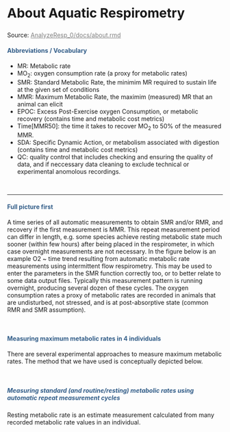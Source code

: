 
<div class="page-header">
  <h2 style="font-size: 30px; text-align:left;">About Aquatic Respirometry</h2>
  <p>Source: <a href = "https://github.com/kraskura/AnalyzeResp_0/blob/main/docs/about.rmd" style = "color:gray;">AnalyzeResp_0/docs/about.rmd</a></p>
</div>


<h4 style="color:#325d88; font-weight: bold;  text-align: left"> Abbreviations / Vocabulary </h4>

- MR: Metabolic rate
- MO~2~: oxygen consumption rate (a proxy for metabolic rates)
- SMR: Standard Metabolic Rate, the minimim MR required to sustain life at the given set of conditions
- MMR: Maximum Metabolic Rate, the maximim (measured) MR that an animal can elicit
- EPOC: Excess Post-Exercise oxygen Consumption, or metabolic recovery (contains time and metabolic cost metrics)
- Time[MMR50]: the time it takes to recover MO~2~ to 50% of the measured MMR.
- SDA: Specific Dynamic Action, or metabolism associated with digestion (contains time and metabolic cost metrics)
- QC: quality control that includes checking and ensuring the quality of data, and if neccessary data cleaning to exclude technical or experimental anomolous recordings.

<br>

----------------------------------------------

<h4 style="color:#325d88; font-weight: bold;  text-align: left"> Full picture first </h4>

A time series of all automatic measurements to obtain SMR and/or RMR, and recovery if the first measurement is MMR. This repeat measurement period can differ in length, e.g. some species achieve resting metabolic state much sooner (within few hours) after being placed in the respirometer, in which case overnight measurements are not necessary.
In the figure below is an example O2 ~ time trend resulting from automatic metabolic rate measurements using intermittent flow respirometry. This may be used to enter the parameters in the SMR function correctly too, or to better relate to some data output files. Typically this measurement pattern is running overnight, producing several dozen of these cycles. The oxygen consumption rates a proxy of metabolic rates are recorded in animals that are undisturbed, not stressed, and is at post-absorptive state (common RMR and SMR assumption).

<img src="./Images/Full_trend_concept.png" alt="" style="max-width: 1000px; height: auto; display: block;
  margin-left: auto; margin-right: auto;">
<br>

<h4 style="color:#325d88; font-weight: bold;  text-align: left"> Measuring maximum metabolic rates in 4 individuals </h4>

There are several experimental approaches to measure maximum metabolic rates. The method that we have used is conceptually depicted below. 

<img src="./Images/MANUAL_conceptual.png" alt="" style="max-width: 1000px; height: auto; display: block;
  margin-left: auto; margin-right: auto;">
<br>

<h5 style="color:#325d88; font-weight: bold;  text-align: left"> Measuring standard (and routine/resting) metabolic rates using automatic repeat measurement cycles</h5>

Resting metabolic rate is an estimate measurement calculated from many recorded metabolic rate values in an individual. 
<img src="./Images/AUTO_conceptual.png" alt="" style="max-width: 800px; height: auto; display: block;
  margin-left: auto; margin-right: auto;">
<br>

